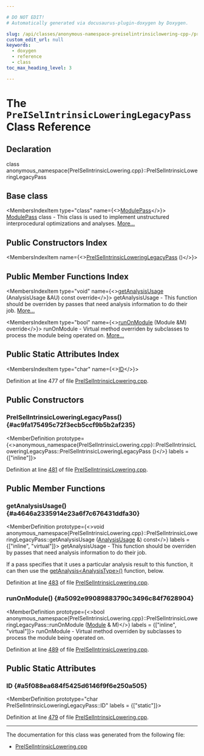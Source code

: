 ```yaml
---

# DO NOT EDIT!
# Automatically generated via docusaurus-plugin-doxygen by Doxygen.

slug: /api/classes/anonymous-namespace-preiselintrinsiclowering-cpp-/preiselintrinsicloweringlegacypass
custom_edit_url: null
keywords:
  - doxygen
  - reference
  - class
toc_max_heading_level: 3

---
```





# The `PreISelIntrinsicLoweringLegacyPass` Class Reference

<DoxygenPage pluginConfig={pluginConfig}>



## Declaration

<CodeBlock>class anonymous_namespace{PreISelIntrinsicLowering.cpp}::PreISelIntrinsicLoweringLegacyPass</CodeBlock>

## Base class

<MembersIndex>

<MembersIndexItem
  type="class"
  name={<><a href="/docs/api/classes/llvm/modulepass">ModulePass</a></>}>
<a href="/docs/api/classes/llvm/modulepass">ModulePass</a> class - This class is used to implement unstructured interprocedural optimizations and analyses. <a href="/docs/api/classes/llvm/modulepass/#details">More...</a>
</MembersIndexItem>

</MembersIndex>

## Public Constructors Index

<MembersIndex>

<MembersIndexItem
  name={<><a href="#ac9fa175495c72f3ecb5ccf9b5b2af235">PreISelIntrinsicLoweringLegacyPass</a> ()</>}>
</MembersIndexItem>

</MembersIndex>

## Public Member Functions Index

<MembersIndex>

<MembersIndexItem
  type="void"
  name={<><a href="#a4646a2335914e23a6f7c676431ddfa30">getAnalysisUsage</a> (AnalysisUsage &amp;AU) const override</>}>
getAnalysisUsage - This function should be overriden by passes that need analysis information to do their job. <a href="#a4646a2335914e23a6f7c676431ddfa30">More...</a>
</MembersIndexItem>

<MembersIndexItem
  type="bool"
  name={<><a href="#a5092e99089883790c3496c84f7628904">runOnModule</a> (Module &amp;M) override</>}>
runOnModule - Virtual method overriden by subclasses to process the module being operated on. <a href="#a5092e99089883790c3496c84f7628904">More...</a>
</MembersIndexItem>

</MembersIndex>

## Public Static Attributes Index

<MembersIndex>

<MembersIndexItem
  type="char"
  name={<><a href="#a5f088ea684f5425d6146f9f6e250a505">ID</a></>}>
</MembersIndexItem>

</MembersIndex>


Definition at line 477 of file <a href="/docs/api/files/lib/lib/codegen/preiselintrinsiclowering-cpp">PreISelIntrinsicLowering.cpp</a>.

<SectionDefinition>

## Public Constructors

### PreISelIntrinsicLoweringLegacyPass() {#ac9fa175495c72f3ecb5ccf9b5b2af235}

<MemberDefinition
  prototype={<>anonymous&#95;namespace&#123;PreISelIntrinsicLowering.cpp&#125;::PreISelIntrinsicLoweringLegacyPass::PreISelIntrinsicLoweringLegacyPass ()</>}
  labels = {["inline"]}>

Definition at line <a href="/docs/api/files/lib/lib/codegen/preiselintrinsiclowering-cpp/#l00481">481</a> of file <a href="/docs/api/files/lib/lib/codegen/preiselintrinsiclowering-cpp">PreISelIntrinsicLowering.cpp</a>.
</MemberDefinition>

</SectionDefinition>

<SectionDefinition>

## Public Member Functions

### getAnalysisUsage() {#a4646a2335914e23a6f7c676431ddfa30}

<MemberDefinition
  prototype={<>void anonymous&#95;namespace&#123;PreISelIntrinsicLowering.cpp&#125;::PreISelIntrinsicLoweringLegacyPass::getAnalysisUsage (<a href="/docs/api/classes/llvm/analysisusage">AnalysisUsage</a> &amp;) const</>}
  labels = {["inline", "virtual"]}>
getAnalysisUsage - This function should be overriden by passes that need analysis information to do their job.

If a pass specifies that it uses a particular analysis result to this function, it can then use the <a href="/docs/api/classes/llvm/pass/#a4863e5e463fb79955269fbf7fbf52b80">getAnalysis&lt;AnalysisType&gt;()</a> function, below.

Definition at line <a href="/docs/api/files/lib/lib/codegen/preiselintrinsiclowering-cpp/#l00483">483</a> of file <a href="/docs/api/files/lib/lib/codegen/preiselintrinsiclowering-cpp">PreISelIntrinsicLowering.cpp</a>.
</MemberDefinition>

### runOnModule() {#a5092e99089883790c3496c84f7628904}

<MemberDefinition
  prototype={<>bool anonymous&#95;namespace&#123;PreISelIntrinsicLowering.cpp&#125;::PreISelIntrinsicLoweringLegacyPass::runOnModule (<a href="/docs/api/classes/llvm/module">Module</a> &amp; M)</>}
  labels = {["inline", "virtual"]}>
runOnModule - Virtual method overriden by subclasses to process the module being operated on.

Definition at line <a href="/docs/api/files/lib/lib/codegen/preiselintrinsiclowering-cpp/#l00489">489</a> of file <a href="/docs/api/files/lib/lib/codegen/preiselintrinsiclowering-cpp">PreISelIntrinsicLowering.cpp</a>.
</MemberDefinition>

</SectionDefinition>

<SectionDefinition>

## Public Static Attributes

### ID {#a5f088ea684f5425d6146f9f6e250a505}

<MemberDefinition
  prototype="char PreISelIntrinsicLoweringLegacyPass::ID"
  labels = {["static"]}>

Definition at line <a href="/docs/api/files/lib/lib/codegen/preiselintrinsiclowering-cpp/#l00479">479</a> of file <a href="/docs/api/files/lib/lib/codegen/preiselintrinsiclowering-cpp">PreISelIntrinsicLowering.cpp</a>.
</MemberDefinition>

</SectionDefinition>

<hr/>

The documentation for this class was generated from the following file:

<ul>
<li><a href="/docs/api/files/lib/lib/codegen/preiselintrinsiclowering-cpp">PreISelIntrinsicLowering.cpp</a></li>
</ul>

</DoxygenPage>
